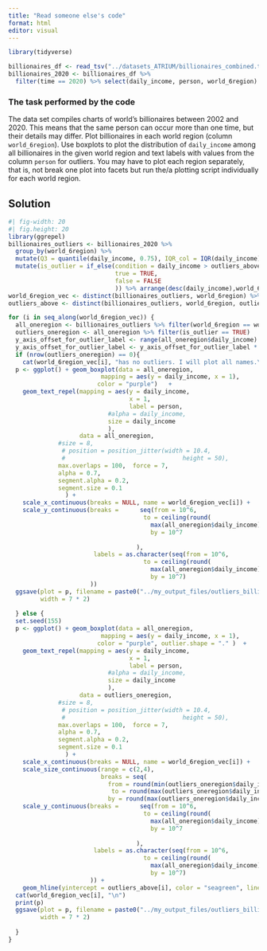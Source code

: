 ```yaml
---
title: "Read someone else's code"
format: html
editor: visual
---
```


```r
library(tidyverse)
```

```r
billionaires_df <- read_tsv("../datasets_ATRIUM/billionaires_combined.tsv")
billionaires_2020 <- billionaires_df %>% 
  filter(time == 2020) %>% select(daily_income, person, world_6region)
```


### The task performed by the code

The data set compiles charts of world's billionaires between 2002 and 2020. This means that the same person can occur more than one time, but their details may differ. Plot billionaires in each world region (column `world_6region`). Use boxplots to plot the distribution of `daily_income` among all billionaires in the given world region and text labels with values from the column `person` for outliers.
You may have to plot each region separately, that is, not break one plot into facets but run the/a plotting script individually for each world region.  


## Solution

```r
#| fig-width: 20
#| fig.height: 20
library(ggrepel)
billionaires_outliers <- billionaires_2020 %>% 
  group_by(world_6region) %>%
  mutate(Q3 = quantile(daily_income, 0.75), IQR_col = IQR(daily_income), outliers_above = Q3 + 1.5 * IQR_col) %>%
  mutate(is_outlier = if_else(condition = daily_income > outliers_above,
                              true = TRUE, 
                              false = FALSE
                              )) %>% arrange(desc(daily_income),world_6region)
world_6region_vec <- distinct(billionaires_outliers, world_6region) %>% arrange(world_6region) %>% pull()  
outliers_above <- distinct(billionaires_outliers, world_6region, outliers_above) %>% arrange(world_6region) %>% pull() 

for (i in seq_along(world_6region_vec)) {
  all_oneregion <- billionaires_outliers %>% filter(world_6region == world_6region_vec[i])
  outliers_oneregion <- all_oneregion %>% filter(is_outlier == TRUE)
  y_axis_offset_for_outlier_label <- range(all_oneregion$daily_income) %>% diff()
  y_axis_offset_for_outlier_label <- y_axis_offset_for_outlier_label * 0.05
  if (nrow(outliers_oneregion) == 0){
    cat(world_6region_vec[i], "has no outliers. I will plot all names.\n")
  p <- ggplot() + geom_boxplot(data = all_oneregion,
                          mapping = aes(y = daily_income, x = 1),
                         color = "purple")   +
    geom_text_repel(mapping = aes(y = daily_income, 
                                  x = 1,
                                  label = person,
                            #alpha = daily_income, 
                            size = daily_income
                            ), 
                    data = all_oneregion,
              #size = 8, 
               # position = position_jitter(width = 10.4, 
               #                                 height = 50),
              max.overlaps = 100,  force = 7,
              alpha = 0.7,
              segment.alpha = 0.2,
              segment.size = 0.1
                ) + 
    scale_x_continuous(breaks = NULL, name = world_6region_vec[i]) +
    scale_y_continuous(breaks =      seq(from = 10^6, 
                                      to = ceiling(round(
                                        max(all_oneregion$daily_income) * 10^(-6)) * 10^6), 
                                        by = 10^7
                                    
                                    ),
                        labels = as.character(seq(from = 10^6, 
                                      to = ceiling(round(
                                        max(all_oneregion$daily_income) * 10^(-6)) * 10^6), 
                                        by = 10^7)
                       )) 
  ggsave(plot = p, filename = paste0("../my_output_files/outliers_billionaires_", world_6region_vec[i], ".pdf"),
         width = 7 * 2)
    
  } else {
  set.seed(155)
  p <- ggplot() + geom_boxplot(data = all_oneregion,
                          mapping = aes(y = daily_income, x = 1),
                         color = "purple", outlier.shape = "." )  +
    geom_text_repel(mapping = aes(y = daily_income, 
                                  x = 1,
                                  label = person,
                            #alpha = daily_income, 
                            size = daily_income
                            ), 
                    data = outliers_oneregion,
              #size = 8, 
               # position = position_jitter(width = 10.4, 
               #                                 height = 50),
              max.overlaps = 100,  force = 7,
              alpha = 0.7,
              segment.alpha = 0.2,
              segment.size = 0.1
                ) + 
    scale_x_continuous(breaks = NULL, name = world_6region_vec[i]) +
    scale_size_continuous(range = c(2,4), 
                          breaks = seq(
                            from = round(min(outliers_oneregion$daily_income)),
                             to = round(max(outliers_oneregion$daily_income)),
                            by = round(max(outliers_oneregion$daily_income) * 0.4))) +
    scale_y_continuous(breaks =      seq(from = 10^6, 
                                      to = ceiling(round(
                                        max(all_oneregion$daily_income) * 10^(-6)) * 10^6), 
                                        by = 10^7
                                    
                                    ),
                        labels = as.character(seq(from = 10^6, 
                                      to = ceiling(round(
                                        max(all_oneregion$daily_income) * 10^(-6)) * 10^6), 
                                        by = 10^7)
                       )) +
    geom_hline(yintercept = outliers_above[i], color = "seagreen", linewidth = 1, linetype=3, alpha = 0.4) + annotate(geom = "text", x = 0.6, y =  outliers_above[i] + y_axis_offset_for_outlier_label, label = outliers_above[i], color = "seagreen", size = 5)
  cat(world_6region_vec[i], "\n")
  print(p)
  ggsave(plot = p, filename = paste0("../my_output_files/outliers_billionaires_", world_6region_vec[i], ".pdf"),
         width = 7 * 2)
    
  }
}

```

